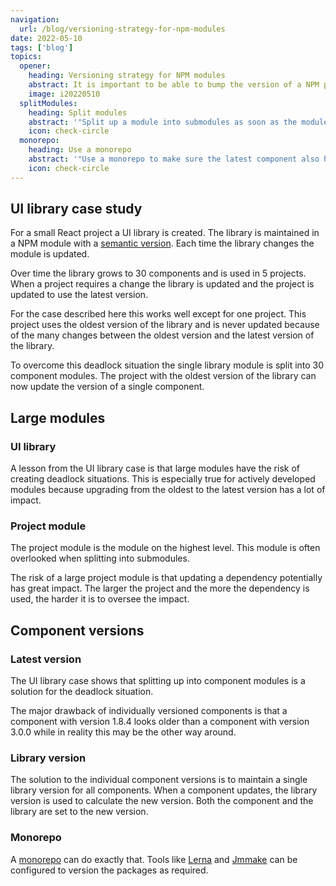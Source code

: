 ```yaml
---
navigation:
  url: /blog/versioning-strategy-for-npm-modules
date: 2022-05-10
tags: ['blog']
topics:
  opener:
    heading: Versioning strategy for NPM modules
    abstract: It is important to be able to bump the version of a NPM package without side effects.
    image: i20220510
  splitModules:
    heading: Split modules
    abstract: '"Split up a module into submodules as soon as the module becomes too hard to update."'
    icon: check-circle
  monorepo:
    heading: Use a monorepo
    abstract: '"Use a monorepo to make sure the latest component also has the latest version."'
    icon: check-circle
---
```


## UI library case study

For a small React project a UI library is created. The library is maintained in
a NPM module with a [semantic version](https://semver.org). Each time the
library changes the module is updated.

Over time the library grows to 30 components and is used in 5 projects. When a
project requires a change the library is updated and the project is updated to
use the latest version.

For the case described here this works well except for one project. This project
uses the oldest version of the library and is never updated because of the many
changes between the oldest version and the latest version of the library.

To overcome this deadlock situation the single library module is split into 30
component modules. The project with the oldest version of the library can now
update the version of a single component.

## Large modules

### UI library

A lesson from the UI library case is that large modules have the risk of
creating deadlock situations. This is especially true for actively developed
modules because upgrading from the oldest to the latest version has a lot of
impact.

### Project module

The project module is the module on the highest level. This module is often
overlooked when splitting into submodules.

The risk of a large project module is that updating a dependency potentially has
great impact. The larger the project and the more the dependency is used, the
harder it is to oversee the impact.

<Topic
  data-variant="quote"
  globals={globals}
  topic={frontmatter.topics.splitModules}
/>

## Component versions

### Latest version

The UI library case shows that splitting up into component modules is a solution
for the deadlock situation.

The major drawback of individually versioned components is that a component with
version 1.8.4 looks older than a component with version 3.0.0 while in reality
this may be the other way around.

### Library version

The solution to the individual component versions is to maintain a single
library version for all components. When a component updates, the library
version is used to calculate the new version. Both the component and the library
are set to the new version.

### Monorepo

A [monorepo](https://en.wikipedia.org/wiki/Monorepo) can do exactly that. Tools
like [Lerna](https://github.com/lerna) and
[Jmmake](https://github.com/jaccomeijer/jmmake) can be configured to version the
packages as required.

<Topic
  data-variant="quote"
  globals={globals}
  topic={frontmatter.topics.monorepo}
/>
